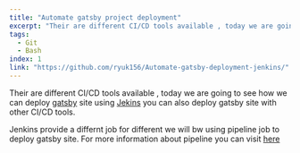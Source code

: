 ```yaml
---
title: "Automate gatsby project deployment"
excerpt: "Their are different CI/CD tools available , today we are going to see how we can deploy gatsby site using Jekins you can also deploy gatsby site with other CI/CD tools"
tags:
  - Git
  - Bash
index: 1
link: "https://github.com/ryuk156/Automate-gatsby-deployment-jenkins/"
---
```


Their are different CI/CD tools available , today we are going to see how we can deploy [gatsby](https://www.gatsbyjs.com/) site using [Jekins](https://www.jenkins.io/)
you can also deploy gatsby site with other CI/CD tools.

Jenkins provide a differnt job for different we will bw using pipeline job to deploy gatsby site. For more information about pipeline you can visit [here](https://www.jenkins.io/doc/book/pipeline/#ji-toolbar)
